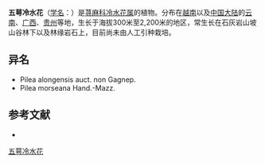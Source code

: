 {{Speciesbox
| name = 五萼冷水花
| status = 
| status_system = 
| image =
| genus = Pilea
| species = boniana
| authority = Gagnep.
}}

'''五萼冷水花'''（[[学名|学名]]：{{lang|la|''Pilea boniana''}}）是[[荨麻科|荨麻科]][[冷水花属|冷水花属]]的植物。分布在[[越南|越南]]以及[[中国大陆|中国大陆]]的[[云南|云南]]、[[广西|广西]]、[[贵州|贵州]]等地，生长于海拔300米至2,200米的地区，常生长在石灰岩山坡山谷林下以及林缘岩石上，目前尚未由人工引种栽培。

== 异名 ==
* Pilea alongensis auct. non Gagnep.
* Pilea morseana Hand.-Mazz.

== 参考文献 ==
<div class="references-small">
* {{cite web| url =http://www.bioinfo.cn/db05/KmzwSpecies.php?action=view&id=22788| title =五萼冷水花| work =《中国高等植物数据库全库》| publisher =中国科学院微生物研究所| author =昆明植物研究所| accessdate =2009-02-25| deadurl =yes| archiveurl =https://web.archive.org/web/20160305072812/http://www.bioinfo.cn/db05/KmzwSpecies.php?action=view&id=22788| archivedate =2016-03-05}}
</div>
{{Taxonbar|from=Q10882129}}

[[Category:冷水花属|五萼冷水花]]


{{植物小作品}}